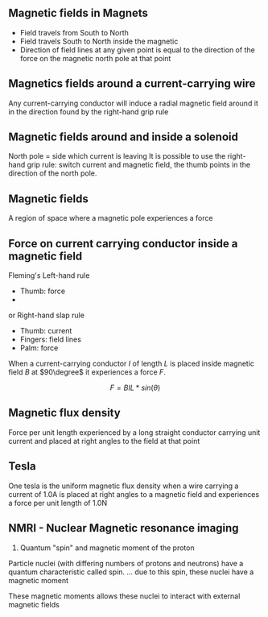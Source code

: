 ## Magnetic fields in Magnets
- Field travels from South to North 
- Field travels South to North inside the magnetic
- Direction of field lines at any given point is equal to the direction of the force on the magnetic north pole at that point

## Magnetics fields around a current-carrying wire
Any current-carrying conductor will induce a radial magnetic field around it in the direction found by the right-hand grip rule

## Magnetic fields around and inside a solenoid
North pole = side which current is leaving
It is possible to use the right-hand grip rule: switch current and magnetic field, the thumb points in the direction of the north pole.

## Magnetic fields
A region of space where a magnetic pole experiences a force

## Force on current carrying conductor inside a magnetic field
Fleming's Left-hand rule
- Thumb: force
- 
 
or Right-hand slap rule
- Thumb: current
- Fingers: field lines
- Palm: force

When a current-carrying conductor $I$ of length $L$ is placed inside magnetic field $B$ at $90\degree$ it experiences a force $F$.

$$
F = BIL*sin(\theta)
$$

## Magnetic flux density
Force per unit length experienced by a long straight conductor carrying unit current and placed at right angles to the field at that point

## Tesla
One tesla is the uniform magnetic flux density when a wire carrying a current of 1.0A is placed at right angles to a magnetic field and experiences a force per unit length of 1.0N

## NMRI - Nuclear Magnetic resonance imaging

1. Quantum "spin" and magnetic moment of the proton

Particle nuclei (with differing numbers of protons and neutrons) have a quantum characteristic called spin.
... due to this spin, these nuclei have a magnetic moment

These magnetic moments allows these nuclei to interact with external magnetic fields